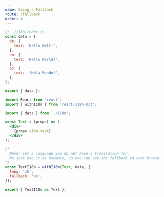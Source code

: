 ```yaml
---
name: Using a Fallback
route: /fallback
order: 4
---
```



<Translator heading page="fallback" num="0" />

<Translator page="fallback" num="0" />
<Translator page="fallback" num="1" />
<Translator page="fallback" num="2" />

```jsx
// ./i18n/index.js
const data = {
  de: {
    text: 'Hallo Welt!',
  },
  en: {
    text: 'Hello World!',
  },
  es: {
    text: '!Hola Mundo!',
  },
};

export { data };
```

<Translator page="fallback" num="3" />
<Translator page="fallback" num="4" />

```jsx
import React from 'react';
import { withI18n } from 'react-i18n-kit';

import { data } from './i18n';

const Text = (props) => (
  <div>
    {props.i18n.text}
  </div>
);

/*
  Never set a language you do not have a translation for.
  We just use it as example, so you can see the fallback in your browser.
*/
const TextI18n = withI18n(Text, data, {
  lang: 'zh',
  fallback: 'es',
});

export { TextI18n as Text };
```

<Translator page="fallback" num="5" />

<Playground>
  <Text />
</Playground>

<Translator page="fallback" num="6" />

<Playground>
  <Text lang="zh" fallback="de" />
</Playground>
